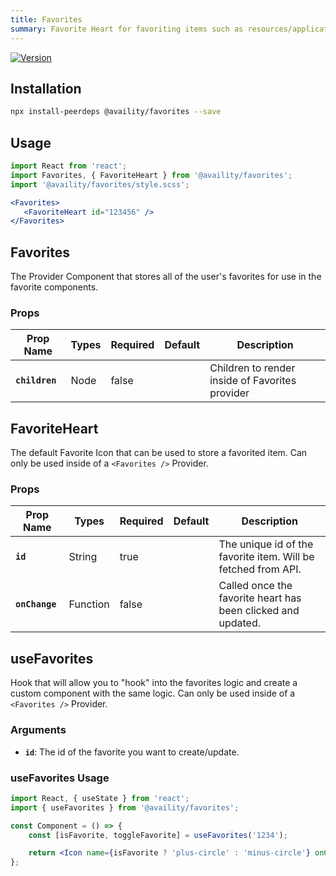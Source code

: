 ```yaml
---
title: Favorites
summary: Favorite Heart for favoriting items such as resources/applications etc.
---
```


[![Version](https://img.shields.io/npm/v/@availity/favorites.svg?style=for-the-badge)](https://www.npmjs.com/package/@availity/favorites)

## Installation

```bash
npx install-peerdeps @availity/favorites --save
```

## Usage


<div className="w-100 d-flex flex-row justify-content-around align-items-center">
  <Favorites>
     <FavoriteHeart id="123456" />
  </Favorites>
</div>

```jsx
import React from 'react';
import Favorites, { FavoriteHeart } from '@availity/favorites';
import '@availity/favorites/style.scss';

<Favorites>
   <FavoriteHeart id="123456" />
</Favorites>
```

## Favorites
The Provider Component that stores all of the user's favorites for use in the favorite components.

### Props

| Prop Name      | Types   | Required | Default  | Description                                                                            |
| -------------  | ------- | -------- | -------- | -------------------------------------------------------------------------------------- |
| **`children`** | Node    | false    |          | Children to render inside of Favorites provider                                        |

## FavoriteHeart
The default Favorite Icon that can be used to store a favorited item. Can only be used inside of a `<Favorites />` Provider.

### Props

| Prop Name      | Types    | Required | Default  | Description                                                                            |
| -------------  | -------  | -------- | -------- | -------------------------------------------------------------------------------------- |
| **`id`**       | String   | true     |          | The unique id of the favorite item. Will be fetched from API.                          |
| **`onChange`** | Function | false    |          | Called once the favorite heart has been clicked and updated.                           |


## useFavorites
Hook that will allow you to "hook" into the favorites logic and create a custom component with the same logic. Can only be used inside of a `<Favorites />` Provider.

### Arguments

- **`id`**: The id of the favorite you want to create/update.

### useFavorites Usage

```jsx
import React, { useState } from 'react';
import { useFavorites } from '@availity/favorites';

const Component = () => {
    const [isFavorite, toggleFavorite] = useFavorites('1234');

    return <Icon name={isFavorite ? 'plus-circle' : 'minus-circle'} onClick={toggleFavorite} />
};
```

